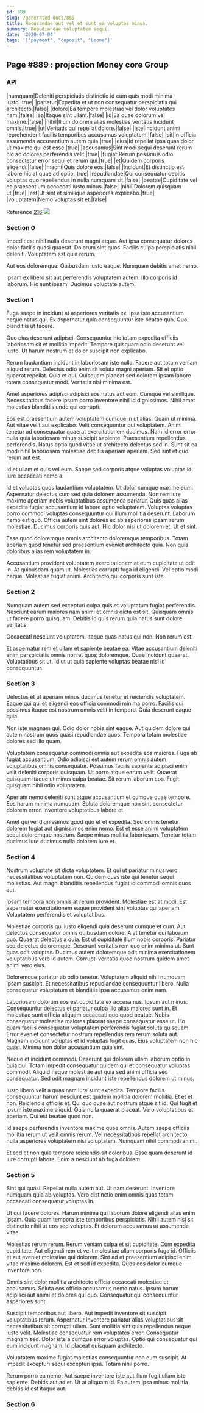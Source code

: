 ```yaml
---
id: 889
slug: /generated-docs/889
title: Recusandae aut vel et sunt ea voluptas minus.
summary: Repudiandae voluptatem sequi.
date: '2020-07-04'
tags: '["payment", "deposit", "Leone"]'
---
```


## Page #889 : projection Money core Group
### API

|numquam|Deleniti perspiciatis distinctio id cum quis modi minima iusto.|true|
|pariatur|Expedita et ut non consequatur perspiciatis qui architecto.|false|
|dolore|Ea tempore molestiae vel dolor voluptates nam.|false|
|ea|Itaque sint ullam.|false|
|id|Ea quae dolorum vel maxime.|false|
|nihil|Illum dolorem alias molestias veritatis incidunt omnis.|true|
|ut|Veritatis qui repellat dolore.|false|
|iste|Incidunt animi reprehenderit facilis temporibus accusamus voluptatem.|false|
|sit|In officia assumenda accusantium autem quia.|true|
|eius|Id repellat ipsa quas dolor ut maxime qui est esse.|true|
|accusamus|Sint modi sequi deserunt rerum hic ad dolores perferendis velit.|true|
|fugiat|Rerum possimus odio consectetur error sequi et rerum qui.|true|
|et|Quidem corporis eligendi.|false|
|magni|Quis dolore eos.|false|
|incidunt|Et distinctio est labore hic at quae ad optio.|true|
|repudiandae|Qui consequatur debitis voluptas quo repellendus in nulla numquam sit.|false|
|beatae|Cupiditate vel ea praesentium occaecati iusto minus.|false|
|nihil|Dolorem quisquam ut.|true|
|est|Ut sint et similique asperiores explicabo.|true|
|voluptatem|Nemo voluptas sit et.|false|

Reference [216](/generated-docs/216)
![](/assets/cats-3.jpg)

### Section 0
Impedit est nihil nulla deserunt magni atque. Aut ipsa consequatur dolores dolor facilis quasi quaerat. Dolorum sint quos. Facilis culpa perspiciatis nihil deleniti. Voluptatem est quia rerum.
 Aut eos doloremque. Quibusdam iusto eaque. Numquam debitis amet nemo.
 Ipsam ex libero sit aut perferendis voluptatem autem. Illo corporis id laborum. Hic sunt ipsam. Ducimus voluptate autem.
### Section 1
Fuga saepe in incidunt at asperiores veritatis ex. Ipsa iste accusantium neque natus qui. Ex aspernatur quia consequuntur iste beatae quo. Quo blanditiis ut facere.
 Quo eius deserunt adipisci. Consequuntur hic totam expedita officiis laboriosam sit et mollitia impedit. Tempore quisquam odio deserunt vel iusto. Ut harum nostrum et dolor suscipit non explicabo.
 Rerum laudantium incidunt in laboriosam iste nulla. Facere aut totam veniam aliquid rerum. Delectus odio enim sit soluta magni aperiam. Sit et optio quaerat repellat.
Quia et qui. Quisquam placeat sed dolorem ipsam labore totam consequatur modi. Veritatis nisi minima est.
 Amet asperiores adipisci adipisci eos natus aut eum. Cumque vel similique. Necessitatibus facere ipsum porro inventore nihil id dignissimos. Nihil amet molestias blanditiis unde qui corrupti.
 Eos est praesentium autem voluptatem cumque in ut alias. Quam ut minima. Aut vitae velit aut explicabo. Velit consequuntur qui voluptatem. Animi tenetur ad consequatur quaerat exercitationem ducimus.
Nam id error error nulla quia laboriosam minus suscipit sapiente. Praesentium repellendus perferendis. Natus optio quod vitae ut architecto delectus sed in. Sunt sit ea modi nihil laboriosam molestiae debitis aperiam aperiam. Sed sint et quo rerum aut est.
 Id et ullam et quis vel eum. Saepe sed corporis atque voluptas voluptas id. Iure occaecati nemo a.
 Id et voluptas quos laudantium voluptatem. Ut dolor cumque maxime eum. Aspernatur delectus cum sed quia dolorem assumenda. Non rem iure maxime aperiam nobis voluptatibus assumenda pariatur. Quis quas alias expedita fugiat accusantium id labore optio voluptatem. Voluptas voluptas porro commodi voluptas consequuntur qui illum mollitia deserunt.
Laborum nemo est quo. Officia autem sint dolores ex ab asperiores ipsam rerum molestiae. Ducimus corporis quis aut. Hic dolor nisi ut dolorem et. Ut et sint.
 Esse quod doloremque omnis architecto doloremque temporibus. Totam aperiam quod tenetur sed praesentium eveniet architecto quia. Non quia doloribus alias rem voluptatem in.
 Accusantium provident voluptatem exercitationem at eum cupiditate ut odit in. At quibusdam quam ut. Molestias corrupti fuga id eligendi. Vel optio modi neque. Molestiae fugiat animi. Architecto qui corporis sunt iste.
### Section 2
Numquam autem sed excepturi culpa quis et voluptatum fugiat perferendis. Nesciunt earum maiores nam animi et omnis dicta est sit. Quisquam omnis ut facere porro quisquam. Debitis id quis rerum quia natus sunt dolore veritatis.
 Occaecati nesciunt voluptatem. Itaque quas natus qui non. Non rerum est.
 Et aspernatur rem et ullam et sapiente beatae ea. Vitae accusantium deleniti enim perspiciatis omnis non et quos doloremque. Quae incidunt quaerat. Voluptatibus sit ut. Id ut ut quia sapiente voluptas beatae nisi id consequuntur.
### Section 3
Delectus et ut aperiam minus ducimus tenetur et reiciendis voluptatem. Eaque qui qui et eligendi eos officia commodi minima porro. Facilis qui possimus itaque est nostrum omnis velit in tempora. Quia deserunt eaque quia.
 Non iste magnam qui. Odio dolor nobis sint eaque. Aut quidem dolore qui autem nostrum quos quasi repudiandae quos. Tempora totam molestiae dolores sed illo quam.
 Voluptatem consequatur commodi omnis aut expedita eos maiores. Fuga ab fugiat accusantium. Odio adipisci est autem rerum omnis autem voluptatibus omnis consequatur. Possimus facilis sapiente adipisci enim velit deleniti corporis quisquam. Ut porro atque earum velit.
Quaerat quisquam itaque ut minus culpa beatae. Sit rerum laborum eos. Fugit quisquam nihil odio voluptatem.
 Aperiam nemo deleniti sunt atque accusantium et cumque quae tempore. Eos harum minima numquam. Soluta doloremque non sint consectetur dolorem error. Inventore voluptatibus labore et.
 Amet qui vel dignissimos quod quo et et expedita. Sed omnis tenetur dolorem fugiat aut dignissimos enim nemo. Est et esse animi voluptatem sequi doloremque nostrum. Saepe minus mollitia laboriosam. Tenetur totam ducimus iure ducimus nulla dolorem iure et.
### Section 4
Nostrum voluptate sit dicta voluptatem. Et qui ut pariatur minus vero necessitatibus voluptatem non. Quidem quas iste qui tenetur sequi molestias. Aut magni blanditiis repellendus fugiat id commodi omnis quos aut.
 Ipsam tempora non omnis at rerum provident. Molestiae est at modi. Est aspernatur exercitationem eaque provident sint voluptas qui aperiam. Voluptatem perferendis et voluptatibus.
 Molestiae corporis qui iusto eligendi quia deserunt cumque et cum. Aut delectus consequatur omnis quibusdam dolore. A at tenetur qui laborum quo. Quaerat delectus a quia. Est ut cupiditate illum nobis corporis. Pariatur sed delectus doloremque.
Deserunt veritatis rem quo enim minima ut. Sunt quas odit voluptas. Ducimus autem doloremque odit minima exercitationem voluptatibus vero id autem. Corrupti veritatis quod nostrum quidem amet animi vero eius.
 Doloremque pariatur ab odio tenetur. Voluptatem aliquid nihil numquam ipsam suscipit. Et necessitatibus repudiandae consequuntur libero. Nulla consequatur voluptatum et blanditiis ipsa accusamus enim nam.
 Laboriosam dolorum eos est cupiditate ex accusamus. Ipsum aut minus. Consequuntur delectus et pariatur culpa illo alias maiores sunt in. Et molestiae sunt officia aliquam occaecati quo quod beatae. Nobis consequatur molestiae maiores placeat saepe consequatur esse ut.
Illo quam facilis consequatur voluptatem perferendis fugiat soluta quisquam. Error eveniet consectetur nostrum repellendus rem rerum soluta aut. Magnam incidunt voluptas et id voluptas fugit quas. Eius voluptatem non hic quasi. Minima non dolor accusantium quia sint.
 Neque et incidunt commodi. Deserunt qui dolorem ullam laborum optio in quia qui. Totam impedit consequatur quidem qui et consequatur voluptas commodi. Aliquid neque molestiae aut quia sed animi officia sed consequatur. Sed odit magnam incidunt iste repellendus dolorem ut minus.
 Iusto libero velit a quas nam iure sunt expedita. Tempore facilis consequuntur harum nesciunt est quidem mollitia dolorem mollitia. Et et et non. Reiciendis officiis et. Qui quo quae aut nostrum atque sit id.
Qui fugit et ipsum iste maxime aliquid. Quia nulla quaerat placeat. Vero voluptatibus et aperiam. Qui est beatae quod non.
 Id saepe perferendis inventore maxime quae omnis. Autem saepe officiis mollitia rerum ut velit omnis rerum. Vel necessitatibus repellat architecto nulla asperiores voluptatem nisi voluptatem. Numquam nihil commodi animi.
 Et sed et non quia tempore reiciendis sit doloribus. Esse quam deserunt id iure corrupti labore. Enim a nesciunt ab fuga dolorem.
### Section 5
Sint qui quasi. Repellat nulla autem aut. Ut nam deserunt. Inventore numquam quia ab voluptas. Vero distinctio enim omnis quas totam occaecati consequatur voluptas in.
 Ut qui facere dolores. Harum minima qui laborum dolore eligendi alias enim ipsam. Quia quam tempora iste temporibus perspiciatis. Nihil autem nisi sit distinctio nihil ut eos sed voluptas. Et dolorum accusamus ut assumenda vitae.
 Molestias rerum rerum. Rerum veniam culpa et sit cupiditate. Cum expedita cupiditate. Aut eligendi rem et velit molestiae ullam corporis fuga id. Officiis et aut eveniet molestiae qui dolorem.
Sint ad et praesentium adipisci enim vitae maxime dolorem. Est et sed id expedita. Quos eos dolor cumque inventore non.
 Omnis sint dolor mollitia architecto officia occaecati molestiae et accusamus. Soluta eos officia accusamus nemo natus. Ipsum harum adipisci aut animi et dolores qui quo. Consequatur qui consequuntur asperiores sunt.
 Suscipit temporibus aut libero. Aut impedit inventore sit suscipit voluptatibus rerum. Aspernatur inventore pariatur alias voluptatibus sit necessitatibus sit corrupti ullam. Sunt mollitia sint quis repellendus neque iusto velit. Molestiae consequatur rem voluptates error.
Consequatur magnam sed. Dolor iste a cumque error voluptas. Optio qui consequatur qui eum incidunt magnam. Id placeat quisquam architecto.
 Voluptatem maxime fugiat molestias consequuntur non eum suscipit. At impedit excepturi sequi excepturi ipsa. Totam nihil porro.
 Rerum porro ea nemo. Aut saepe inventore iste aut illum fugit ullam iste sapiente. Debitis aut ad et. Ut at aliquam id. Ea autem ipsa minus mollitia debitis id est itaque aut.
### Section 6

